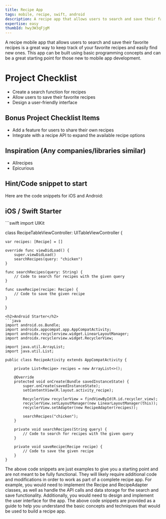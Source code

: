 ```yaml
---
title: Recipe App
tags: mobile, recipe, swift, android
description: A recipe app that allows users to search and save their favorite recipes
expertise: easy
thumbId: hwy3W3qFjgM
---
```


A recipe mobile app that allows users to search and save their favorite recipes is a great way to keep track of your favorite recipes and easily find new ones. This app can be built using basic programming concepts and can be a great starting point for those new to mobile app development.

<h1>Project Checklist</h1>
<ul>
<li>Create a search function for recipes</li>
<li>Allow users to save their favorite recipes</li>
<li>Design a user-friendly interface</li>
</ul>

<h2>Bonus Project Checklist Items</h2>
<ul>
<li>Add a feature for users to share their own recipes</li>
<li>Integrate with a recipe API to expand the available recipe options</li>
</ul>

<h2>Inspiration (Any companies/libraries similar)</h2>
<ul>
<li>Allrecipes</li>
<li>Epicurious</li>
</ul>

<h2>Hint/Code snippet to start</h2>
Here are the code snippets for iOS and Android:

<h2>iOS / Swift Starter</h2>
```swift
import UIKit

class RecipeTableViewController: UITableViewController {

    var recipes: [Recipe] = []

    override func viewDidLoad() {
        super.viewDidLoad()
        searchRecipes(query: "chicken")
    }

    func searchRecipes(query: String) {
        // Code to search for recipes with the given query
    }

    func saveRecipe(recipe: Recipe) {
        // Code to save the given recipe
    }
}

```
<h2>Android Starter</h2>
```java
import android.os.Bundle;
import androidx.appcompat.app.AppCompatActivity;
import androidx.recyclerview.widget.LinearLayoutManager;
import androidx.recyclerview.widget.RecyclerView;

import java.util.ArrayList;
import java.util.List;

public class RecipeActivity extends AppCompatActivity {

    private List<Recipe> recipes = new ArrayList<>();

    @Override
    protected void onCreate(Bundle savedInstanceState) {
        super.onCreate(savedInstanceState);
        setContentView(R.layout.activity_recipe);

        RecyclerView recyclerView = findViewById(R.id.recycler_view);
        recyclerView.setLayoutManager(new LinearLayoutManager(this));
        recyclerView.setAdapter(new RecipeAdapter(recipes));

        searchRecipes("chicken");
    }

    private void searchRecipes(String query) {
        // Code to search for recipes with the given query
    }

    private void saveRecipe(Recipe recipe) {
        // Code to save the given recipe
    }
}
```

The above code snippets are just examples to give you a starting point and are not meant to be fully functional. They will likely require additional code and modifications in order to work as part of a complete recipe app. For example, you would need to implement the Recipe and RecipeAdapter classes, as well as handle the API calls and data storage for the search and save functionality. Additionally, you would need to design and implement the user interface for the app. The above code snippets are provided as a guide to help you understand the basic concepts and techniques that would be used to build a recipe app.
